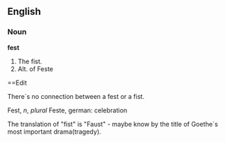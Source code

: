 ==English==

===Noun===

'''fest'''

#The fist.
#Alt. of Feste



==Edit

There´s no connection between a fest or a fist.

Fest, ''n'', ''plural'' Feste, german: celebration

The translation of "fist" is "Faust" - maybe know by the title of Goethe´s most important drama(tragedy).